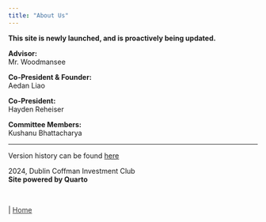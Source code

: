 ```yaml
---
title: "About Us"
---
```


<span class="smalltext-black">**This site is newly launched, and is proactively being updated.**</span>  
<span class="blank-line"></span>

**Advisor:**  
Mr. Woodmansee

**Co-President & Founder:**  
Aedan Liao

**Co-President:**  
Hayden Reheiser

**Committee Members:**  
Kushanu Bhattacharya

---

<span class="smalltext-black">Version history can be found [here](https://github.com/aedan00/invest)  
<span class="blank-line"></span>

2024, Dublin Coffman Investment Club  
<span class="smalltext-black">**Site powered by Quarto**</span>  
<span class="blank-line"></span>

<br>

<div class="nav-right">
 | [Home](index.qmd){style="color: #373737;"}
</div>